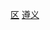 {{Catnav|頁面分類|...|地级市|贵州地级市|遵义|遵义行政区划|遵义区县市}}
{{Catnav|頁面分類|...|贵州地州市|贵州地级市|遵义|遵义行政区划|遵义区县市}}
{{Catnav|頁面分類|...|贵州行政区划|贵州县级行政区|贵州市辖区}}
{{Catnav|頁面分類|...|县级行政区|市辖区|贵州市辖区}}
{{catmore|汇川区|遵义市汇川区}}
[[Category:遵义区县市|区]]
[[Category:贵州市辖区|遵义]]